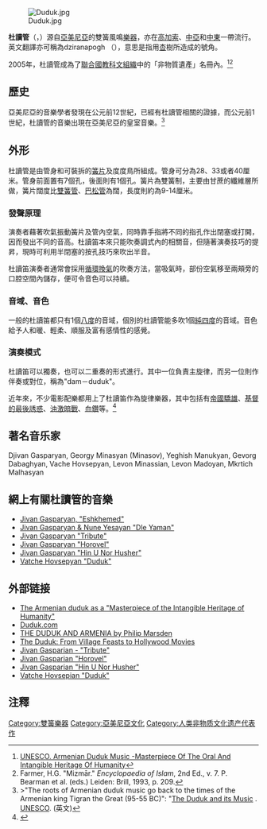 [[File:Duduk.jpg|thumb]]

'''杜讀管'''（{{lang-en|'''Duduk'''}}，{{lang-hy|'''դուդուկ'''}}）源自[[亞美尼亞|亞美尼亞]]的雙簧風鳴[[樂器|樂器]]，亦在[[高加索|高加索]]、[[中亞|中亞]]和[[中東|中東]]一帶流行。英文翻譯亦可稱為dziranapogh （{{lang-hy|ծիրանափող}}），意思是指用[[杏|杏]]樹所造成的號角。

2005年，杜讀管成為了[[聯合國教科文組織|聯合國教科文組織]]中的「非物質遺產」名冊內。<ref>[http://www.unesco.org/en/moscow/single-view/news/armenian_duduk_music_masterpiece_of_the_oral_and_intangible_heritage_of_humanity/browse/2/back/21910/cHash/673bd66b5a/?tx_ttnews UNESCO. Armenian Duduk Music -Masterpiece Of The Oral And Intangible Heritage Of Humanity]</ref><ref>Farmer, H.G. "Mizmār." ''Encyclopaedia of Islam'', 2nd Ed., v. 7. P. Bearman et al. (eds.) Leiden: Brill, 1993, p. 209.</ref>

==歷史==
亞美尼亞的音樂學者發現在公元前12世紀，已經有杜讀管相關的證據，而公元前1世紀，杜讀管的音樂出現在亞美尼亞的皇室音樂。<ref>>"The roots of Armenian duduk music go back to the times of the Armenian king Tigran the Great (95-55 BC)": "[http://www.unesco.org/culture/ich/index.php?RL=00092 The Duduk and its Music] {{Wayback|url=http://www.unesco.org/culture/ich/index.php?RL=00092 |date=20140316183455 }}. [[UNESCO|UNESCO]]. (英文)</ref>

==外形==
杜讀管是由管身和可裝拆的[[簧片|簧片]]及度度鳥所組成。管身可分為28、33或者40厘米。管身前面置有7個孔，後面則有1個孔。簧片為雙簧制，主要由甘蔗的纖維層所做，簧片闊度比[[雙簧管|雙簧管]]、[[巴松管|巴松管]]為闊，長度則約為9-14厘米。

===發聲原理===
演奏者藉著吹氣振動簧片及管內空氣，同時靠手指將不同的指孔作出閉塞或打開，因而發出不同的音高。杜讀笛本來只能吹奏調式內的相關音，但隨著演奏技巧的提昇，現時可利用半閉塞的按孔技巧來吹出半音。

杜讀笛演奏者通常會採用[[循環換氣|循環換氣]]的吹奏方法，當吸氣時，部份空氣移至兩頰旁的口腔空間內儲存，便可令音色可以持續。

===音域、音色===
一般的杜讀笛都只有1個[[八度|八度]]的音域，個別的杜讀管能多吹1個[[純四度|純四度]]的音域。音色給予人和暖、輕柔、順服及富有感情性的感覺。

===演奏模式===
杜讀笛可以獨奏，也可以二重奏的形式進行。其中一位負責主旋律，而另一位則作伴奏或對位，稱為"dam－duduk"。 

近年來，不少電影配樂都用上了杜讀笛作為旋律樂器，其中包括有[[帝國驕雄|帝國驕雄]]、[[基督的最後誘惑|基督的最後誘惑]]、[[油激暗戰|油激暗戰]]、[[血鑽_(電影)|血鑽]]等。<ref>{{Cite web |url=http://www.imdb.com/name/nm0309222/ |title=存档副本 |access-date=2011-09-03 |archive-date=2017-02-16 |archive-url=https://web.archive.org/web/20170216105914/http://www.imdb.com/name/nm0309222/ |dead-url=no }}</ref>

==著名音乐家==
Djivan Gasparyan, Georgy Minasyan (Minasov), Yeghish Manukyan, Gevorg Dabaghyan, Vache Hovsepyan, Levon Minassian, Levon Madoyan, Mkrtich Malhasyan

==網上有關杜讀管的音樂==
* [http://www.youtube.com/watch?v=m7JIYYaQR4k&mode=related&search= Jivan Gasparyan, "Eshkhemed"] {{Wayback|url=http://www.youtube.com/watch?v=m7JIYYaQR4k&mode=related&search= |date=20161005213556 }}
* [http://www.youtube.com/watch?v=1ue80BPQfnc&mode=related&search= Jivan Gasparyan & Nune Yesayan "Dle Yaman"] {{Wayback|url=http://www.youtube.com/watch?v=1ue80BPQfnc&mode=related&search= |date=20070904043231 }}
* [https://web.archive.org/web/20070630041704/http://armeniansound.net/Jivan-Gasparian-Tribute Jivan Gasparyan "Tribute"]
* [https://web.archive.org/web/20070605181408/http://armeniansound.net/Jivan-Gasparian-Horovel Jivan Gasparyan "Horovel"]
* [https://web.archive.org/web/20070622003348/http://armeniansound.net/Jivan-Gasparian-Hin-U-Nor-Husher Jivan Gasparyan "Hin U Nor Husher"]
* [https://web.archive.org/web/20110310132056/http://armeniansound.net/Vatche-Hovsepian-Duduk Vatche Hovsepyan "Duduk"]

== 外部链接 ==
* [http://www.unesco.org/culture/intangible-heritage/03eur_uk.htm The Armenian duduk as a "Masterpiece of the Intangible Heritage of Humanity"] {{Wayback|url=http://www.unesco.org/culture/intangible-heritage/03eur_uk.htm |date=20161025212254 }}
* [http://www.duduk.com Duduk.com] {{Wayback|url=http://www.duduk.com/ |date=20210210202412 }}
* [http://www.resurgence.org/resurgence/issues/marsden219.htm THE DUDUK AND ARMENIA by Philip Marsden] {{Wayback|url=http://www.resurgence.org/resurgence/issues/marsden219.htm |date=20070927043152 }}
* [https://web.archive.org/web/20110531160457/http://hetq.am/eng/culture/0607-duduk.html The Duduk: From Village Feasts to Hollywood Movies]
* [https://web.archive.org/web/20070630041704/http://armeniansound.net/Jivan-Gasparian-Tribute Jivan Gasparian - "Tribute"]
* [https://web.archive.org/web/20070605181408/http://armeniansound.net/Jivan-Gasparian-Horovel Jivan Gasparian "Horovel"]
* [https://web.archive.org/web/20070622003348/http://armeniansound.net/Jivan-Gasparian-Hin-U-Nor-Husher Jivan Gasparian "Hin U Nor Husher"]
* [https://web.archive.org/web/20110310132056/http://armeniansound.net/Vatche-Hovsepian-Duduk Vatche Hovsepian "Duduk"]

==注釋==
{{reflist}}

[[Category:雙簧樂器|Category:雙簧樂器]]
[[Category:亞美尼亞文化|Category:亞美尼亞文化]]
[[Category:人类非物质文化遗产代表作|Category:人类非物质文化遗产代表作]]